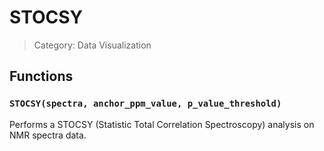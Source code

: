 # STOCSY

> Category: Data Visualization

## Functions

### `STOCSY(spectra, anchor_ppm_value, p_value_threshold)`

Performs a STOCSY (Statistic Total Correlation Spectroscopy) analysis on NMR spectra data.
